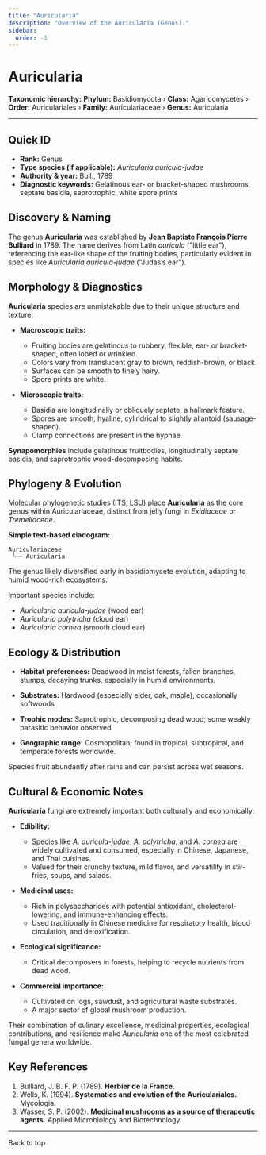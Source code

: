 ```yaml
---
title: "Auricularia"
description: "Overview of the Auricularia (Genus)."
sidebar:
  order: -1
---
```



# Auricularia <Badge variant="note" text="Genus" />

**Taxonomic hierarchy:** **Phylum:** Basidiomycota › **Class:** Agaricomycetes › **Order:** Auriculariales › **Family:** Auriculariaceae › **Genus:** Auricularia

---

## Quick ID
* **Rank:** Genus  
* **Type species (if applicable):** _Auricularia auricula-judae_  
* **Authority & year:** Bull., 1789  
* **Diagnostic keywords:** Gelatinous ear- or bracket-shaped mushrooms, septate basidia, saprotrophic, white spore prints  

## Discovery & Naming
The genus **Auricularia** was established by **Jean Baptiste François Pierre Bulliard** in 1789. The name derives from Latin _auricula_ ("little ear"), referencing the ear-like shape of the fruiting bodies, particularly evident in species like _Auricularia auricula-judae_ ("Judas’s ear").

## Morphology & Diagnostics
**Auricularia** species are unmistakable due to their unique structure and texture:

- **Macroscopic traits:**
  - Fruiting bodies are gelatinous to rubbery, flexible, ear- or bracket-shaped, often lobed or wrinkled.
  - Colors vary from translucent gray to brown, reddish-brown, or black.
  - Surfaces can be smooth to finely hairy.
  - Spore prints are white.

- **Microscopic traits:**
  - Basidia are longitudinally or obliquely septate, a hallmark feature.
  - Spores are smooth, hyaline, cylindrical to slightly allantoid (sausage-shaped).
  - Clamp connections are present in the hyphae.

**Synapomorphies** include gelatinous fruitbodies, longitudinally septate basidia, and saprotrophic wood-decomposing habits.

## Phylogeny & Evolution
Molecular phylogenetic studies (ITS, LSU) place **Auricularia** as the core genus within Auriculariaceae, distinct from jelly fungi in _Exidiaceae_ or _Tremellaceae_.

**Simple text-based cladogram:**
```
Auriculariaceae
 └── Auricularia
```
The genus likely diversified early in basidiomycete evolution, adapting to humid wood-rich ecosystems.

Important species include:

- _Auricularia auricula-judae_ (wood ear)
- _Auricularia polytricha_ (cloud ear)
- _Auricularia cornea_ (smooth cloud ear)

## Ecology & Distribution
- **Habitat preferences:** Deadwood in moist forests, fallen branches, stumps, decaying trunks, especially in humid environments.
- **Substrates:** Hardwood (especially elder, oak, maple), occasionally softwoods.
- **Trophic modes:** Saprotrophic, decomposing dead wood; some weakly parasitic behavior observed.

- **Geographic range:** Cosmopolitan; found in tropical, subtropical, and temperate forests worldwide.

Species fruit abundantly after rains and can persist across wet seasons.

## Cultural & Economic Notes
**Auricularia** fungi are extremely important both culturally and economically:

- **Edibility:**
  - Species like _A. auricula-judae_, _A. polytricha_, and _A. cornea_ are widely cultivated and consumed, especially in Chinese, Japanese, and Thai cuisines.
  - Valued for their crunchy texture, mild flavor, and versatility in stir-fries, soups, and salads.

- **Medicinal uses:**
  - Rich in polysaccharides with potential antioxidant, cholesterol-lowering, and immune-enhancing effects.
  - Used traditionally in Chinese medicine for respiratory health, blood circulation, and detoxification.

- **Ecological significance:**
  - Critical decomposers in forests, helping to recycle nutrients from dead wood.

- **Commercial importance:**
  - Cultivated on logs, sawdust, and agricultural waste substrates.
  - A major sector of global mushroom production.

Their combination of culinary excellence, medicinal properties, ecological contributions, and resilience make _Auricularia_ one of the most celebrated fungal genera worldwide.

## Key References
1. Bulliard, J. B. F. P. (1789). **Herbier de la France.**  
2. Wells, K. (1994). **Systematics and evolution of the Auriculariales.** Mycologia.  
3. Wasser, S. P. (2002). **Medicinal mushrooms as a source of therapeutic agents.** Applied Microbiology and Biotechnology.  

---

<LinkButton href="#top" variant="minimal" icon="arrow-up">
  Back to top
</LinkButton>
